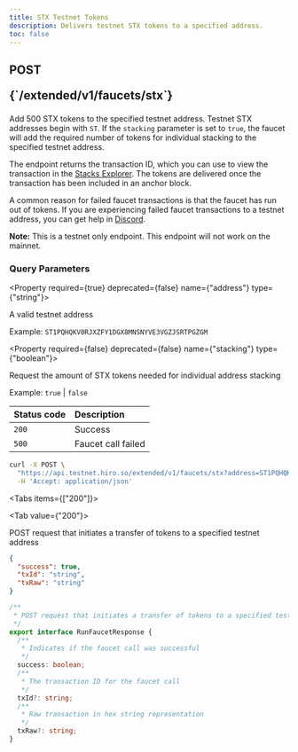 ```yaml
---
title: STX Testnet Tokens
description: Delivers testnet STX tokens to a specified address.
toc: false
---
```



<Root>

<API>

<div className='flex-1'>

<h2 className="not-prose mb-2 inline-flex items-center gap-3 font-mono">
  <div className="rounded-lg border px-1 py-0.5 text-xs font-medium border-yellow-400/50 bg-yellow-400/20 text-yellow-600 dark:text-yellow-400">
    POST
  </div>
  <p className="text-xs">{`/extended/v1/faucets/stx`}</p>
</h2>

Add 500 STX tokens to the specified testnet address. Testnet STX addresses begin with `ST`. If the `stacking`
parameter is set to `true`, the faucet will add the required number of tokens for individual stacking to the
specified testnet address.

The endpoint returns the transaction ID, which you can use to view the transaction in the
[Stacks Explorer](https://explorer.hiro.so/?chain=testnet). The tokens are delivered once the transaction has
been included in an anchor block.

A common reason for failed faucet transactions is that the faucet has run out of tokens. If you are experiencing
failed faucet transactions to a testnet address, you can get help in [Discord](https://stacks.chat).

**Note:** This is a testnet only endpoint. This endpoint will not work on the mainnet.

### Query Parameters

<Property required={true} deprecated={false} name={"address"} type={"string"}>

A valid testnet address

<span>Example:  `ST1PQHQKV0RJXZFY1DGX8MNSNYVE3VGZJSRTPGZGM`</span>

</Property>

<Property required={false} deprecated={false} name={"stacking"} type={"boolean"}>

Request the amount of STX tokens needed for individual address stacking

<span>Example:  `true` | `false`</span>

</Property>

| Status code | Description       |
|:------------|:------------------|
| `200`       | Success           |
| `500`       | Faucet call failed|

</div>

<APIExample>

```bash title="Terminal"
curl -X POST \
  "https://api.testnet.hiro.so/extended/v1/faucets/stx?address=ST1PQHQKV0RJXZFY1DGX8MNSNYVE3VGZJSRTPGZGM" \
  -H 'Accept: application/json'
```

<Tabs items={["200"]}>

<Tab value={"200"}>

POST request that initiates a transfer of tokens to a specified testnet address

```json title="Example Response"
{
  "success": true,
  "txId": "string",
  "txRaw": "string"
}
```

<Accordions>

<Accordion title="Typescript Definition">

```ts
/**
 * POST request that initiates a transfer of tokens to a specified testnet address
 */
export interface RunFaucetResponse {
  /**
   * Indicates if the faucet call was successful
   */
  success: boolean;
  /**
   * The transaction ID for the faucet call
   */
  txId?: string;
  /**
   * Raw transaction in hex string representation
   */
  txRaw?: string;
}

```

</Accordion>

</Accordions>

</Tab>

</Tabs>

</APIExample>

</API>

</Root>